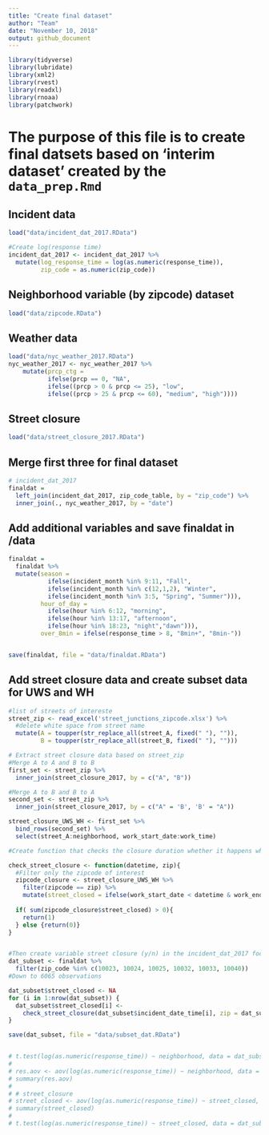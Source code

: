 ```yaml
---
title: "Create final dataset"
author: "Team"
date: "November 10, 2018"
output: github_document
---
```


```r
library(tidyverse)
library(lubridate)
library(xml2)
library(rvest)
library(readxl)
library(rnoaa)
library(patchwork)
```

# The purpose of this file is to create final datsets based on 'interim dataset' created by the `data_prep.Rmd`

## Incident data
```r
load("data/incident_dat_2017.RData")

#Create log(response time)
incident_dat_2017 <- incident_dat_2017 %>% 
  mutate(log_response_time = log(as.numeric(response_time)),
         zip_code = as.numeric(zip_code))
```


## Neighborhood variable (by zipcode) dataset
```r
load("data/zipcode.RData")
```

## Weather data
```r
load("data/nyc_weather_2017.RData") 
nyc_weather_2017 <- nyc_weather_2017 %>% 
    mutate(prcp_ctg = 
           ifelse(prcp == 0, "NA",
           ifelse((prcp > 0 & prcp <= 25), "low",
           ifelse((prcp > 25 & prcp <= 60), "medium", "high"))))
```

## Street closure
```r
load("data/street_closure_2017.RData")
```

## Merge first three for final dataset

```r
# incident_dat_2017 
finaldat =  
  left_join(incident_dat_2017, zip_code_table, by = "zip_code") %>% 
  inner_join(., nyc_weather_2017, by = "date")

```

## Add additional variables and save finaldat in /data
```r
finaldat = 
  finaldat %>%
  mutate(season = 
           ifelse(incident_month %in% 9:11, "Fall",
           ifelse(incident_month %in% c(12,1,2), "Winter",
           ifelse(incident_month %in% 3:5, "Spring", "Summer"))), 
         hour_of_day = 
           ifelse(hour %in% 6:12, "morning",
           ifelse(hour %in% 13:17, "afternoon",
           ifelse(hour %in% 18:23, "night","dawn"))), 
         over_8min = ifelse(response_time > 8, "8min+", "8min-"))


save(finaldat, file = "data/finaldat.RData")

```


## Add street closure data and create subset data for UWS and WH
```r
#list of streets of intereste
street_zip <- read_excel('street_junctions_zipcode.xlsx') %>% 
  #delete white space from street name 
  mutate(A = toupper(str_replace_all(street_A, fixed(" "), "")),
         B = toupper(str_replace_all(street_B, fixed(" "), "")))

# Extract street closure data based on street_zip
#Merge A to A and B to B
first_set <- street_zip %>% 
  inner_join(street_closure_2017, by = c("A", "B"))

#Merge A to B and B to A
second_set <- street_zip %>% 
  inner_join(street_closure_2017, by = c("A" = 'B', 'B' = "A"))

street_closure_UWS_WH <- first_set %>% 
  bind_rows(second_set) %>% 
  select(street_A:neighborhood, work_start_date:work_time)

#Create function that checks the closure duration whether it happens while the call was made

check_street_closure <- function(datetime, zip){
  #Filter only the zipcode of interest
  zipcode_closure <- street_closure_UWS_WH %>% 
    filter(zipcode == zip) %>% 
    mutate(street_closed = ifelse(work_start_date < datetime & work_end_date > datetime, 1, 0))
  
  if( sum(zipcode_closure$street_closed) > 0){
    return(1)
  } else {return(0)}
}


#Then create variable street closure (y/n) in the incident_dat_2017 focusing on Washington heights and UWS
dat_subset <- finaldat %>%
  filter(zip_code %in% c(10023, 10024, 10025, 10032, 10033, 10040)) 
#Down to 6065 observations

dat_subset$street_closed <- NA
for (i in 1:nrow(dat_subset)) {
  dat_subset$street_closed[i] <- 
    check_street_closure(dat_subset$incident_date_time[i], zip = dat_subset$zip_code[i])
}

save(dat_subset, file = "data/subset_dat.RData")


# t.test(log(as.numeric(response_time)) ~ neighborhood, data = dat_subset)
# 
# res.aov <- aov(log(as.numeric(response_time)) ~ neighborhood, data = dat_subset)
# summary(res.aov)
# 
# # street_closure
# street_closed <- aov(log(as.numeric(response_time)) ~ street_closed, data = dat_subset)
# summary(street_closed)
# 
# t.test(log(as.numeric(response_time)) ~ street_closed, data = dat_subset)


```









